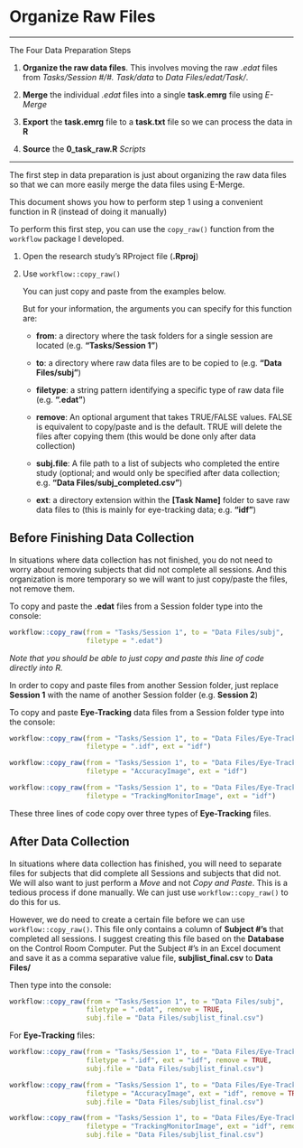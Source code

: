 # Organize Raw Files

----

The Four Data Preparation Steps

1. **Organize the raw data files**. This involves moving the raw *.edat* files from *Tasks/Session #/#. Task/data* to *Data Files/edat/Task/*.

2. **Merge** the individual *.edat* files into a single **task.emrg** file using *E-Merge*

3. **Export** the **task.emrg** file to a **task.txt** file so we can process the data in **R**

4. **Source** the **0_task_raw.R** *Scripts* 

----

The first step in data preparation is just about organizing the raw data files so that we can more easily merge the data files using E-Merge.

This document shows you how to perform step 1 using a convenient function in R (instead of doing it manually)

To perform this first step, you can use the `copy_raw()` function from the `workflow` package I developed.

1. Open the research study's RProject file (**.Rproj**)

2. Use `workflow::copy_raw()`

    You can just copy and paste from the examples below.

    But for your information, the arguments you can specify for this function are:
    
    - __from__: a directory where the task folders for a single session are located (e.g. **"Tasks/Session 1"**)
    
    - __to__: a directory where raw data files are to be copied to (e.g. **"Data Files/subj"**)
    
    - __filetype__: a string pattern identifying a specific type of raw data file (e.g. **".edat"**)
    
    - __remove__: An optional argument that takes TRUE/FALSE values. FALSE is equivalent to copy/paste and is the default. TRUE will delete the files after copying them (this would be done only after data collection)
    
    - __subj.file__: A file path to a list of subjects who completed the entire study (optional; and would only be specified after data collection; e.g. **"Data Files/subj_completed.csv"**)
    
    - __ext__: a directory extension within the **[Task Name]** folder to save raw data files to (this is mainly for eye-tracking data; e.g. **"idf"**)

## Before Finishing Data Collection

In situations where data collection has not finished, you do not need to worry about removing subjects that did not complete all sessions. And this organization is more temporary so we will want to just copy/paste the files, not remove them.

To copy and paste the **.edat** files from a Session folder type into the console:

```r
workflow::copy_raw(from = "Tasks/Session 1", to = "Data Files/subj", 
                   filetype = ".edat")
```

*Note that you should be able to just copy and paste this line of code directly into R.*

In order to copy and paste files from another Session folder, just replace **Session 1** with the name of another Session folder (e.g. **Session 2**)

To copy and paste **Eye-Tracking** data files from a Session folder type into the console:

```r
workflow::copy_raw(from = "Tasks/Session 1", to = "Data Files/Eye-Tracking", 
                   filetype = ".idf", ext = "idf")

workflow::copy_raw(from = "Tasks/Session 1", to = "Data Files/Eye-Tracking",
                   filetype = "AccuracyImage", ext = "idf")

workflow::copy_raw(from = "Tasks/Session 1", to = "Data Files/Eye-Tracking",
                   filetype = "TrackingMonitorImage", ext = "idf")
```

These three lines of code copy over three types of **Eye-Tracking** files.


## After Data Collection
    
In situations where data collection has finished, you will need to separate files for subjects that did complete all Sessions and subjects that did not. We will also want to just perform a *Move* and not *Copy and Paste*. This is a tedious process if done manually. We can just use `workflow::copy_raw()` to do this for us.

However, we do need to create a certain file before we can use `workflow::copy_raw()`. This file only contains a column of **Subject #'s** that completed all sessions. I suggest creating this file based on the **Database** on the Control Room Computer. Put the Subject #'s in an Excel document and save it as a comma separative value file, **subjlist_final.csv** to **Data Files/**

Then type into the console:

```r
workflow::copy_raw(from = "Tasks/Session 1", to = "Data Files/subj", 
                   filetype = ".edat", remove = TRUE, 
                   subj.file = "Data Files/subjlist_final.csv")
```

For **Eye-Tracking** files:

```r
workflow::copy_raw(from = "Tasks/Session 1", to = "Data Files/Eye-Tracking", 
                   filetype = ".idf", ext = "idf", remove = TRUE, 
                   subj.file = "Data Files/subjlist_final.csv")

workflow::copy_raw(from = "Tasks/Session 1", to = "Data Files/Eye-Tracking",
                   filetype = "AccuracyImage", ext = "idf", remove = TRUE, 
                   subj.file = "Data Files/subjlist_final.csv")

workflow::copy_raw(from = "Tasks/Session 1", to = "Data Files/Eye-Tracking",
                   filetype = "TrackingMonitorImage", ext = "idf", remove = TRUE, 
                   subj.file = "Data Files/subjlist_final.csv")
```


